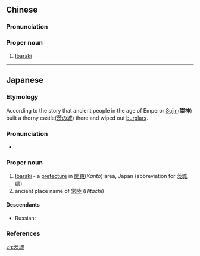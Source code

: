 ==Chinese==
{{zh-forms}}

===Pronunciation===
{{zh-pron
|m=Cíchéng
|cat=pn
}}

===Proper noun===
{{zh-proper noun}}

# [[Ibaraki]]

----

==Japanese==
{{ja-kanjitab|いばら|き|yomi=kun}}

===Etymology===
According to the story that ancient people in the age of Emperor [[Sujin]]('''崇神''') built a thorny castle([[茨]]の[[城]]) there and wiped out [[burglar|burglars]].

===Pronunciation===
* {{ja-pron|いばらき|y=k|acc=2|acc_ref=NHK}}

===Proper noun===
{{ja-pos|いばらき|proper}}

# [[Ibaraki]] - a [[prefecture]] in [[関東]](''Kantō'') area, Japan (abbreviation for [[茨城県]])
# ancient place name of [[常陸]] (''Hitachi'')

====Descendants====
* Russian: {{l|ru|Ибара́ки|g=f}}

===References===
<references/>

[[zh:茨城]]